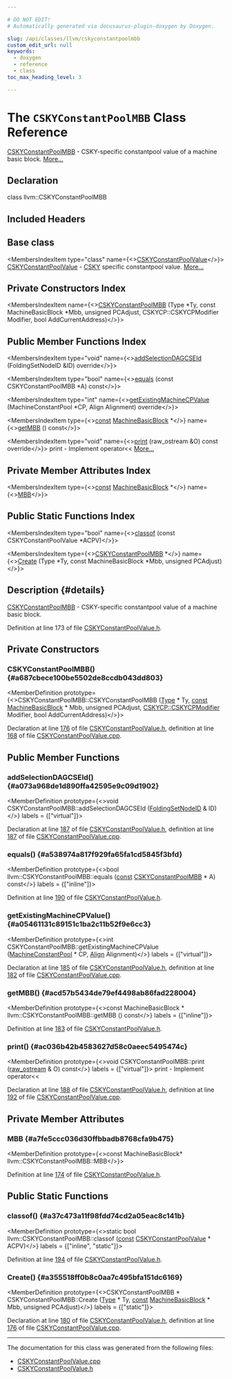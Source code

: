 ```yaml
---

# DO NOT EDIT!
# Automatically generated via docusaurus-plugin-doxygen by Doxygen.

slug: /api/classes/llvm/cskyconstantpoolmbb
custom_edit_url: null
keywords:
  - doxygen
  - reference
  - class
toc_max_heading_level: 3

---
```





# The `CSKYConstantPoolMBB` Class Reference

<DoxygenPage pluginConfig={pluginConfig}>

<a href="/docs/api/classes/llvm/cskyconstantpoolmbb">CSKYConstantPoolMBB</a> - CSKY-specific constantpool value of a machine basic block. <a href="#details">More...</a>

## Declaration

<CodeBlock>class llvm::CSKYConstantPoolMBB</CodeBlock>

## Included Headers

<IncludesList>
<IncludesListItem
  filePath="Target/CSKY/CSKYConstantPoolValue.h"
  permalink="/docs/api/files/lib/lib/target/lib/target/csky/cskyconstantpoolvalue-h"
  isLocal="true" />
</IncludesList>

## Base class

<MembersIndex>

<MembersIndexItem
  type="class"
  name={<><a href="/docs/api/classes/llvm/cskyconstantpoolvalue">CSKYConstantPoolValue</a></>}>
<a href="/docs/api/classes/llvm/cskyconstantpoolvalue">CSKYConstantPoolValue</a> - <a href="/docs/api/namespaces/llvm/csky">CSKY</a> specific constantpool value. <a href="/docs/api/classes/llvm/cskyconstantpoolvalue/#details">More...</a>
</MembersIndexItem>

</MembersIndex>

## Private Constructors Index

<MembersIndex>

<MembersIndexItem
  name={<><a href="#a687cbece100be5502de8ccdb043dd803">CSKYConstantPoolMBB</a> (Type &#42;Ty, const MachineBasicBlock &#42;Mbb, unsigned PCAdjust, CSKYCP::CSKYCPModifier Modifier, bool AddCurrentAddress)</>}>
</MembersIndexItem>

</MembersIndex>

## Public Member Functions Index

<MembersIndex>

<MembersIndexItem
  type="void"
  name={<><a href="#a073a968de1d890ffa42595e9c09d1902">addSelectionDAGCSEId</a> (FoldingSetNodeID &amp;ID) override</>}>
</MembersIndexItem>

<MembersIndexItem
  type="bool"
  name={<><a href="#a538974a817f929fa65fa1cd5845f3bfd">equals</a> (const CSKYConstantPoolMBB &#42;A) const</>}>
</MembersIndexItem>

<MembersIndexItem
  type="int"
  name={<><a href="#a05461131c89151c1ba2c11b52f9e6cc3">getExistingMachineCPValue</a> (MachineConstantPool &#42;CP, Align Alignment) override</>}>
</MembersIndexItem>

<MembersIndexItem
  type={<><a href="/docs/api/files/lib/lib/target/lib/target/aarch64/aarch64promoteconstant-cpp/#a90f8350fecae261c25be85d38b451bff">const</a> <a href="/docs/api/classes/llvm/machinebasicblock">MachineBasicBlock</a> &#42;</>}
  name={<><a href="#acd57b5434de79ef4498ab86fad228004">getMBB</a> () const</>}>
</MembersIndexItem>

<MembersIndexItem
  type="void"
  name={<><a href="#ac036b42b4583627d58c0aeec5495474c">print</a> (raw&#95;ostream &amp;O) const override</>}>
print - Implement operator&lt;&lt; <a href="#ac036b42b4583627d58c0aeec5495474c">More...</a>
</MembersIndexItem>

</MembersIndex>

## Private Member Attributes Index

<MembersIndex>

<MembersIndexItem
  type={<><a href="/docs/api/files/lib/lib/target/lib/target/aarch64/aarch64promoteconstant-cpp/#a90f8350fecae261c25be85d38b451bff">const</a> <a href="/docs/api/classes/llvm/machinebasicblock">MachineBasicBlock</a> &#42;</>}
  name={<><a href="#a7fe5ccc036d30ffbbadb8768cfa9b475">MBB</a></>}>
</MembersIndexItem>

</MembersIndex>

## Public Static Functions Index

<MembersIndex>

<MembersIndexItem
  type="bool"
  name={<><a href="#a37c473a11f98fdd74cd2a05eac8c141b">classof</a> (const CSKYConstantPoolValue &#42;ACPV)</>}>
</MembersIndexItem>

<MembersIndexItem
  type={<><a href="/docs/api/classes/llvm/cskyconstantpoolmbb">CSKYConstantPoolMBB</a> &#42;</>}
  name={<><a href="#a355518ff0b8c0aa7c495bfa151dc6169">Create</a> (Type &#42;Ty, const MachineBasicBlock &#42;Mbb, unsigned PCAdjust)</>}>
</MembersIndexItem>

</MembersIndex>

## Description {#details}

<a href="/docs/api/classes/llvm/cskyconstantpoolmbb">CSKYConstantPoolMBB</a> - CSKY-specific constantpool value of a machine basic block.

Definition at line 173 of file <a href="/docs/api/files/lib/lib/target/lib/target/csky/cskyconstantpoolvalue-h">CSKYConstantPoolValue.h</a>.

<SectionDefinition>

## Private Constructors

### CSKYConstantPoolMBB() {#a687cbece100be5502de8ccdb043dd803}

<MemberDefinition
  prototype={<>CSKYConstantPoolMBB::CSKYConstantPoolMBB (<a href="/docs/api/classes/llvm/type">Type</a> &#42; Ty, <a href="/docs/api/files/lib/lib/target/lib/target/aarch64/aarch64promoteconstant-cpp/#a90f8350fecae261c25be85d38b451bff">const</a> <a href="/docs/api/classes/llvm/machinebasicblock">MachineBasicBlock</a> &#42; Mbb, unsigned PCAdjust, <a href="/docs/api/namespaces/llvm/cskycp/#a4adf83f12fd4b32c53af26ac279ae9e4">CSKYCP::CSKYCPModifier</a> Modifier, bool AddCurrentAddress)</>}>

Declaration at line <a href="/docs/api/files/lib/lib/target/lib/target/csky/cskyconstantpoolvalue-h/#l00176">176</a> of file <a href="/docs/api/files/lib/lib/target/lib/target/csky/cskyconstantpoolvalue-h">CSKYConstantPoolValue.h</a>, definition at line <a href="/docs/api/files/lib/lib/target/lib/target/csky/cskyconstantpoolvalue-cpp/#l00168">168</a> of file <a href="/docs/api/files/lib/lib/target/lib/target/csky/cskyconstantpoolvalue-cpp">CSKYConstantPoolValue.cpp</a>.
</MemberDefinition>

</SectionDefinition>

<SectionDefinition>

## Public Member Functions

### addSelectionDAGCSEId() {#a073a968de1d890ffa42595e9c09d1902}

<MemberDefinition
  prototype={<>void CSKYConstantPoolMBB::addSelectionDAGCSEId (<a href="/docs/api/classes/llvm/foldingsetnodeid">FoldingSetNodeID</a> &amp; ID)</>}
  labels = {["virtual"]}>

Declaration at line <a href="/docs/api/files/lib/lib/target/lib/target/csky/cskyconstantpoolvalue-h/#l00187">187</a> of file <a href="/docs/api/files/lib/lib/target/lib/target/csky/cskyconstantpoolvalue-h">CSKYConstantPoolValue.h</a>, definition at line <a href="/docs/api/files/lib/lib/target/lib/target/csky/cskyconstantpoolvalue-cpp/#l00187">187</a> of file <a href="/docs/api/files/lib/lib/target/lib/target/csky/cskyconstantpoolvalue-cpp">CSKYConstantPoolValue.cpp</a>.
</MemberDefinition>

### equals() {#a538974a817f929fa65fa1cd5845f3bfd}

<MemberDefinition
  prototype={<>bool llvm::CSKYConstantPoolMBB::equals (<a href="/docs/api/files/lib/lib/target/lib/target/aarch64/aarch64promoteconstant-cpp/#a90f8350fecae261c25be85d38b451bff">const</a> <a href="/docs/api/classes/llvm/cskyconstantpoolmbb">CSKYConstantPoolMBB</a> &#42; A) const</>}
  labels = {["inline"]}>

Definition at line <a href="/docs/api/files/lib/lib/target/lib/target/csky/cskyconstantpoolvalue-h/#l00190">190</a> of file <a href="/docs/api/files/lib/lib/target/lib/target/csky/cskyconstantpoolvalue-h">CSKYConstantPoolValue.h</a>.
</MemberDefinition>

### getExistingMachineCPValue() {#a05461131c89151c1ba2c11b52f9e6cc3}

<MemberDefinition
  prototype={<>int CSKYConstantPoolMBB::getExistingMachineCPValue (<a href="/docs/api/classes/llvm/machineconstantpool">MachineConstantPool</a> &#42; CP, <a href="/docs/api/structs/llvm/align">Align</a> Alignment)</>}
  labels = {["virtual"]}>

Declaration at line <a href="/docs/api/files/lib/lib/target/lib/target/csky/cskyconstantpoolvalue-h/#l00185">185</a> of file <a href="/docs/api/files/lib/lib/target/lib/target/csky/cskyconstantpoolvalue-h">CSKYConstantPoolValue.h</a>, definition at line <a href="/docs/api/files/lib/lib/target/lib/target/csky/cskyconstantpoolvalue-cpp/#l00182">182</a> of file <a href="/docs/api/files/lib/lib/target/lib/target/csky/cskyconstantpoolvalue-cpp">CSKYConstantPoolValue.cpp</a>.
</MemberDefinition>

### getMBB() {#acd57b5434de79ef4498ab86fad228004}

<MemberDefinition
  prototype={<>const MachineBasicBlock &#42; llvm::CSKYConstantPoolMBB::getMBB () const</>}
  labels = {["inline"]}>

Definition at line <a href="/docs/api/files/lib/lib/target/lib/target/csky/cskyconstantpoolvalue-h/#l00183">183</a> of file <a href="/docs/api/files/lib/lib/target/lib/target/csky/cskyconstantpoolvalue-h">CSKYConstantPoolValue.h</a>.
</MemberDefinition>

### print() {#ac036b42b4583627d58c0aeec5495474c}

<MemberDefinition
  prototype={<>void CSKYConstantPoolMBB::print (<a href="/docs/api/classes/llvm/raw-ostream">raw&#95;ostream</a> &amp; O) const</>}
  labels = {["virtual"]}>
print - Implement operator&lt;&lt;

Declaration at line <a href="/docs/api/files/lib/lib/target/lib/target/csky/cskyconstantpoolvalue-h/#l00188">188</a> of file <a href="/docs/api/files/lib/lib/target/lib/target/csky/cskyconstantpoolvalue-h">CSKYConstantPoolValue.h</a>, definition at line <a href="/docs/api/files/lib/lib/target/lib/target/csky/cskyconstantpoolvalue-cpp/#l00192">192</a> of file <a href="/docs/api/files/lib/lib/target/lib/target/csky/cskyconstantpoolvalue-cpp">CSKYConstantPoolValue.cpp</a>.
</MemberDefinition>

</SectionDefinition>

<SectionDefinition>

## Private Member Attributes

### MBB {#a7fe5ccc036d30ffbbadb8768cfa9b475}

<MemberDefinition
  prototype={<>const MachineBasicBlock&#42; llvm::CSKYConstantPoolMBB::MBB</>}>

Definition at line <a href="/docs/api/files/lib/lib/target/lib/target/csky/cskyconstantpoolvalue-h/#l00174">174</a> of file <a href="/docs/api/files/lib/lib/target/lib/target/csky/cskyconstantpoolvalue-h">CSKYConstantPoolValue.h</a>.
</MemberDefinition>

</SectionDefinition>

<SectionDefinition>

## Public Static Functions

### classof() {#a37c473a11f98fdd74cd2a05eac8c141b}

<MemberDefinition
  prototype={<>static bool llvm::CSKYConstantPoolMBB::classof (<a href="/docs/api/files/lib/lib/target/lib/target/aarch64/aarch64promoteconstant-cpp/#a90f8350fecae261c25be85d38b451bff">const</a> <a href="/docs/api/classes/llvm/cskyconstantpoolvalue">CSKYConstantPoolValue</a> &#42; ACPV)</>}
  labels = {["inline", "static"]}>

Definition at line <a href="/docs/api/files/lib/lib/target/lib/target/csky/cskyconstantpoolvalue-h/#l00194">194</a> of file <a href="/docs/api/files/lib/lib/target/lib/target/csky/cskyconstantpoolvalue-h">CSKYConstantPoolValue.h</a>.
</MemberDefinition>

### Create() {#a355518ff0b8c0aa7c495bfa151dc6169}

<MemberDefinition
  prototype={<>CSKYConstantPoolMBB &#42; CSKYConstantPoolMBB::Create (<a href="/docs/api/classes/llvm/type">Type</a> &#42; Ty, <a href="/docs/api/files/lib/lib/target/lib/target/aarch64/aarch64promoteconstant-cpp/#a90f8350fecae261c25be85d38b451bff">const</a> <a href="/docs/api/classes/llvm/machinebasicblock">MachineBasicBlock</a> &#42; Mbb, unsigned PCAdjust)</>}
  labels = {["static"]}>

Declaration at line <a href="/docs/api/files/lib/lib/target/lib/target/csky/cskyconstantpoolvalue-h/#l00180">180</a> of file <a href="/docs/api/files/lib/lib/target/lib/target/csky/cskyconstantpoolvalue-h">CSKYConstantPoolValue.h</a>, definition at line <a href="/docs/api/files/lib/lib/target/lib/target/csky/cskyconstantpoolvalue-cpp/#l00176">176</a> of file <a href="/docs/api/files/lib/lib/target/lib/target/csky/cskyconstantpoolvalue-cpp">CSKYConstantPoolValue.cpp</a>.
</MemberDefinition>

</SectionDefinition>

<hr/>

The documentation for this class was generated from the following files:

<ul>
<li><a href="/docs/api/files/lib/lib/target/lib/target/csky/cskyconstantpoolvalue-cpp">CSKYConstantPoolValue.cpp</a></li>
<li><a href="/docs/api/files/lib/lib/target/lib/target/csky/cskyconstantpoolvalue-h">CSKYConstantPoolValue.h</a></li>
</ul>

</DoxygenPage>
